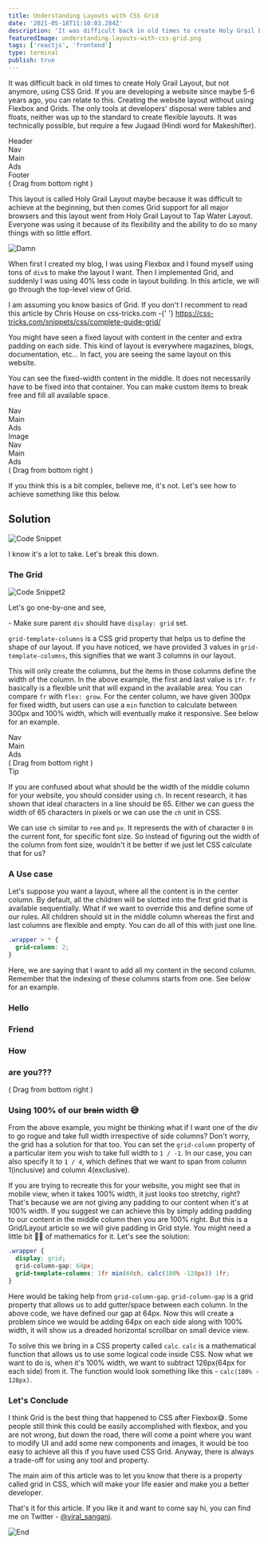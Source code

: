 ```yaml
---
title: Understanding Layouts with CSS Grid
date: '2021-05-18T11:10:03.284Z'
description: 'It was difficult back in old times to create Holy Grail Layout, but not anymore, using CSS Grid.'
featuredImage: understanding-layouts-with-css-grid.png
tags: ['reactjs', 'frontend']
type: terminal
publish: true
---
```


It was difficult back in old times to create <Special>Holy Grail Layout</Special>, but not anymore, using CSS Grid. If you are developing a website since maybe 5-6 years ago, you can relate to this. Creating the website layout without using Flexbox and Grids. The only tools at developers' disposal were tables and floats, neither was up to the standard to create flexible layouts. It was technically possible, but require a few <Special>Jugaad</Special> (Hindi word for Makeshifter).

<div className="flex flex-col items-center justify-center">
  <div className="blog1-container w-full md:w-4/6 lg:w-4/6">
    <div className="blog1-wrapper">
      <div className="header">Header</div>
      <div className="nav">Nav</div>
      <div className="main">Main</div>
      <div className="ads">Ads</div>
      <div className="footer">Footer</div>
    </div>
  </div>
  <span className="text-sm text-light-primary dark:text-dark-primary py-2">
    ( Drag from bottom right )
  </span>
</div>

This layout is called <Special>Holy Grail Layout</Special> maybe because it was difficult to achieve at the beginning, but then comes Grid support for all major browsers and this layout went from <Special>Holy Grail Layout</Special> to <Special>Tap Water Layout</Special>. Everyone was using it because of its flexibility and the ability to do so many things with so little effort.

![Damn](https://i.giphy.com/media/26FPqAHtgCBzKG9mo/giphy.webp)

When first I created my blog, I was using Flexbox and I found myself using tons of `div`s to make the layout I want. Then I implemented Grid, and suddenly I was using 40% less code in layout building. In this article, we will go through the top-level view of Grid.

<Note>
  I am assuming you know basics of Grid. If you don't I recomment to read this
  article by Chris House on css-tricks.com -{' '}
  <a href="https://css-tricks.com/snippets/css/complete-guide-grid/">
    https://css-tricks.com/snippets/css/complete-guide-grid/
  </a>
</Note>

You might have seen a fixed layout with content in the center and extra padding on each side. This kind of layout is everywhere magazines, blogs, documentation, etc... In fact, you are seeing the same layout on this website.

<!-- TODO: IMAGE HERE -->

You can see the fixed-width content in the middle. It does not necessarily have to be fixed into that container. You can make custom items to break free and fill all available space.

<div className="flex flex-col items-center justify-center">
  <div className="blog1-container w-full md:w-4/6 lg:w-4/6">
    <div className="blog1-wrapper" style={{ gridTemplateRows: '2fr 1fr 2fr' }}>
      <div className="nav">Nav</div>
      <div className="main">Main</div>
      <div className="ads">Ads</div>
      <div className="image">Image</div>
      <div className="nav">Nav</div>
      <div className="main">Main</div>
      <div className="ads">Ads</div>
    </div>
  </div>
  <span className="text-sm text-light-primary dark:text-dark-primary py-2">
    ( Drag from bottom right )
  </span>
</div>

If you think this is a bit complex, believe me, it's not. Let's see how to achieve something like this below.

## Solution

![Code Snippet](snippet-1.png)

I know it's a lot to take. Let's break this down.

### The Grid

![Code Snippet2](snippet-2-.png)

Let's go one-by-one and see,

<Note>- Make sure parent `div` should have `display: grid` set.</Note>

`grid-template-columns` is a CSS grid property that helps us to define the shape of our layout. If you have noticed, we have provided 3 values in `grid-template-columns`, this signifies that we want 3 columns in our layout.

This will only create the columns, but the items in those columns define the width of the column. In the above example, the first and last value is `1fr`. `fr` basically is a flexible unit that will expand in the available area. You can compare `fr` with `flex: grow`. For the center column, we have given 300px for fixed width, but users can use a `min` function to calculate between 300px and 100% width, which will eventually make it responsive. See below for an example.

<div className="flex flex-col items-center justify-center">
  <div
    className="blog1-container w-full md:w-4/6 lg:w-4/6"
    style={{
      height: 200,
      minWidth: 10,
      resize: 'horizontal',
    }}
  >
    <div
      className="blog1-wrapper"
      style={{
        gridTemplateRows: '1fr',
        gridTemplateColumns: '1fr min(300px, 100%) 1fr',
      }}
    >
      <div className="nav">Nav</div>
      <div className="main">Main</div>
      <div className="ads">Ads</div>
    </div>
  </div>
  <span className="text-sm text-light-primary dark:text-dark-primary py-2">
    ( Drag from bottom right )
  </span>
</div>

<Note>
<Special>Tip</Special>

If you are confused about what should be the width of the middle column for your website, you should consider using `ch`. In recent research, it has shown that ideal characters in a line should be 65. Either we can guess the width of 65 characters in pixels or we can use the `ch` unit in CSS.

We can use `ch` similar to `rem` and `px`. It represents the with of character `0` in the current font, for specific font size. So instead of figuring out the width of the column from font size, wouldn't it be better if we just let CSS calculate that for us?

</Note>

### A Use case

Let's suppose you want a layout, where all the content is in the center column. By default, all the children will be slotted into the first grid that is available sequentially. What if we want to override this and define some of our rules. All children should sit in the middle column whereas the first and last columns are flexible and empty. You can do all of this with just one line.

```css
.wrapper > * {
  grid-column: 2;
}
```

Here, we are saying that I want to add all my content in the second column. <Special>Remember that the indexing of these columns starts from one.</Special> See below for an example.

<div className="flex flex-col items-center justify-center">
  <div
    className="blog1-container w-full md:w-4/6 lg:w-4/6"
    style={{
      height: 350,
      resize: 'horizontal',
    }}
  >
    <div
      className="blog1-wrapper"
      style={{
        gridTemplateRows: '1fr 2fr 1fr 1fr',
        gridTemplateColumns: '1fr min(250px, 100%) 1fr',
      }}
    >
      <div className="main"></div>
      <div className="nav">
        <h3>Hello</h3>
      </div>
      <div className="main"></div>
      <div className="main"></div>
      <div className="nav">
        <h3>Friend</h3>
      </div>
      <div className="main"></div>
      <div className="main"></div>
      <div className="nav">
        <h3>How</h3>
      </div>
      <div className="main"></div>
      <div className="main"></div>
      <div className="nav">
        <h3>are you???</h3>
      </div>
      <div className="main"></div>
    </div>
  </div>
  <span className="text-sm text-light-primary dark:text-dark-primary py-2">
    ( Drag from bottom right )
  </span>
</div>

### Using 100% of our ~~brain~~ width 😅

From the above example, you might be thinking what if I want one of the div to go rogue and take full width irrespective of side columns? Don't worry, the grid has a solution for that too.
You can set the `grid-column` property of a particular item you wish to take full width to `1 / -1`. In our case, you can also specify it to `1 / 4`, which defines that we want to span from column 1(inclusive) and column 4(exclusive).

If you are trying to recreate this for your website, you might see that in mobile view, when it takes 100% width, it just looks too stretchy, right? That's because we are not giving any padding to our content when it's at 100% width. If you suggest we can achieve this by simply adding padding to our content in the middle column then you are 100% right. But this is a Grid/Layout article so we will give padding in Grid style. You might need a little bit 🤏🏻 of mathematics for it. Let's see the solution:

```css
.wrapper {
  display: grid;
  grid-column-gap: 64px;
  grid-template-columns: 1fr min(60ch, calc(100% -128px)) 1fr;
}
```

Here would be taking help from `grid-column-gap`. `grid-column-gap` is a grid property that allows us to add gutter/space between each column. In the above code, we have defined our gap at 64px. Now this will create a problem since we would be adding 64px on each side along with 100% width, it will show us a dreaded horizontal scrollbar on small device view.

To solve this we bring in a CSS property called `calc`. `calc` is a mathematical function that allows us to use some logical code inside CSS. Now what we want to do is, when it's 100% width, we want to subtract 126px(64px for each side) from it. The function would look something like this - `calc(100% - 128px)`.

### Let's Conclude

I think Grid is the best thing that happened to CSS after Flexbox😅. Some people still think this could be easily accomplished with flexbox, and you are not wrong, but down the road, there will come a point where you want to modify UI and add some new components and images, it would be too easy to achieve all this if you have used <Special>CSS Grid.</Special> Anyway, there is always a trade-off for using any tool and property.

The main aim of this article was to let you know that there is a property called grid in CSS, which will make your life easier and make you a better developer.

That's it for this article. If you like it and want to come say hi, you can find me on Twitter - [@viral_sangani](https://twitter.com/viral_sangani_).

![End](https://i.giphy.com/media/2gxvLAo2N5CYU/giphy.webp)
